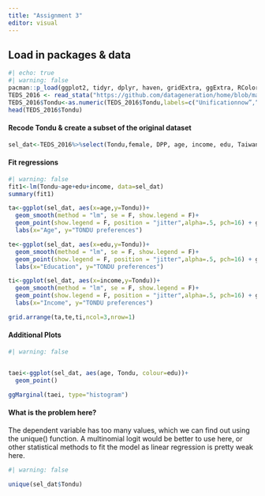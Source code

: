 ```yaml
---
title: "Assignment 3"
editor: visual
---
```


## Load in packages & data

```r
#| echo: true
#| warning: false
pacman::p_load(ggplot2, tidyr, dplyr, haven, gridExtra, ggExtra, RColorBrewer)
TEDS_2016 <- read_stata("https://github.com/datageneration/home/blob/master/DataProgramming/data/TEDS_2016.dta?raw=true")
TEDS_2016$Tondu<-as.numeric(TEDS_2016$Tondu,labels=c("Unificationnow”,“Statusquo,unif.infuture”,“Statusquo,decidelater","Statusquoforever","Statusquo,indep.infuture","Independencenow”,“Noresponse"))
head(TEDS_2016$Tondu)

```

#### Recode Tondu & create a subset of the original dataset

```r
sel_dat<-TEDS_2016%>%select(Tondu,female, DPP, age, income, edu, Taiwanese, Econ_worse,votetsai)

```

#### Fit regressions

```r
#| warning: false
fit1<-lm(Tondu~age+edu+income, data=sel_dat)
summary(fit1)

ta<-ggplot(sel_dat, aes(x=age,y=Tondu))+
  geom_smooth(method = "lm", se = F, show.legend = F)+
  geom_point(show.legend = F, position = "jitter",alpha=.5, pch=16) + ggthemes::theme_few() +
  labs(x="Age", y="TONDU preferences")

te<-ggplot(sel_dat, aes(x=edu,y=Tondu))+
  geom_smooth(method = "lm", se = F, show.legend = F)+
  geom_point(show.legend = F, position = "jitter",alpha=.5, pch=16) + ggthemes::theme_few() +
  labs(x="Education", y="TONDU preferences")

ti<-ggplot(sel_dat, aes(x=income,y=Tondu))+
  geom_smooth(method = "lm", se = F, show.legend = F)+
  geom_point(show.legend = F, position = "jitter",alpha=.5, pch=16) + ggthemes::theme_few() +
  labs(x="Income", y="TONDU preferences")

grid.arrange(ta,te,ti,ncol=3,nrow=1)

```

#### Additional Plots

```r
#| warning: false


taei<-ggplot(sel_dat, aes(age, Tondu, colour=edu))+
  geom_point()

ggMarginal(taei, type="histogram")

```

#### What is the problem here?

The dependent variable has too many values, which we can find out using the unique() function. A multinomial logit would be better to use here, or other statistical methods to fit the model as linear regression is pretty weak here.

```r
#| warning: false

unique(sel_dat$Tondu)
```
